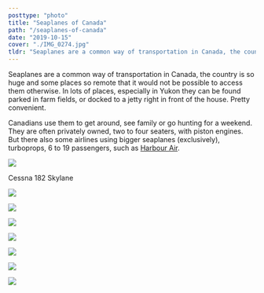 ```yaml
---
posttype: "photo"
title: "Seaplanes of Canada"
path: "/seaplanes-of-canada"
date: "2019-10-15"
cover: "./IMG_0274.jpg"
tldr: "Seaplanes are a common way of transportation in Canada, the country is so huge and some places so remote that it would not be possible to access them otherwise."
---
```



Seaplanes are a common way of transportation in Canada, the country is so huge and some places so remote that it would not be possible to access them otherwise. In lots of places, especially in Yukon they can be found parked in farm fields, or docked to a jetty right in front of the house. Pretty convenient.

Canadians use them to get around, see family or go hunting for a weekend. They are often privately owned, two to four seaters, with piston engines. But there also some airlines using bigger seaplanes (exclusively), turboprops, 6 to 19 passengers, such as <a href="https://www.harbourair.com/">Harbour Air</a>.

![](./DSC03663.jpg)

Cessna 182 Skylane 

![](./IMG_0446.jpg)

![](./IMG_0296.jpg)

![](./IMG_0844.jpg)

![](./IMG_0270.jpg)

![](./IMG_0274.jpg)

![](./IMG_0278.jpg)

![](./IMG_0279.jpg)
